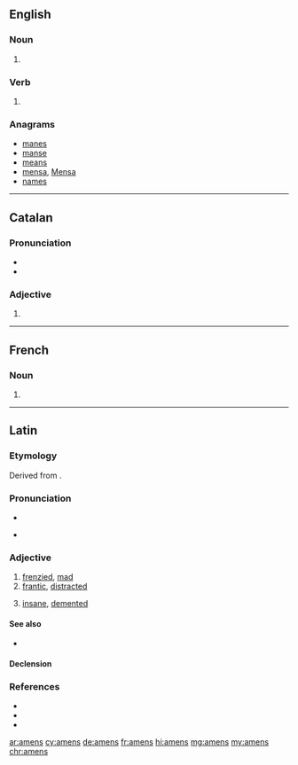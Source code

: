 {{also|åmens}}
==English==

===Noun===
{{head|en|noun plural form}}

# {{plural of|amen|lang=en}}

===Verb===
{{head|en|verb form}}

# {{en-third-person singular of|amen}}

===Anagrams===
* [[manes#English|manes]]
* [[manse#English|manse]]
* [[means#English|means]]
* [[mensa#English|mensa]], [[Mensa#English|Mensa]]
* [[names#English|names]]

----

==Catalan==

===Pronunciation===
* {{ca-IPA|è}}
* {{rhymes|ɛns|lang=ca}}

===Adjective===
{{head|ca|adjective form}}

# {{plural of|amè|lang=ca}}

----

==French==

===Noun===
{{head|fr|noun plural form|g=m}}

# {{plural of|amen|lang=fr}}

----

==Latin==

===Etymology===
Derived from {{prefix|ā|t1=out of, away|mēns|t2=mind|lang=la}}.

===Pronunciation===
* {{la-IPA|āmens}}
* {{a|Ecclesiastical}} {{IPA|/ˈa.mens/|[ˈaː.mens]|[ˈaː.mɛns]|lang=la}}

===Adjective===
{{la-adj-3rd-1E|āmens|āmentis}}

# [[frenzied]], [[mad]]
# [[frantic]], [[distracted]]
# {{lb|la|Medieval Latin}} [[insane]], [[demented]]

====See also====
* {{l|la|dēmēns}}

====Declension====
{{la-decl-3rd-1E|āmēns}}

===References===
* {{R:L&S}}
* {{R:Elementary Lewis}}
* {{R:Gaffiot}}

[[ar:amens]]
[[cy:amens]]
[[de:amens]]
[[fr:amens]]
[[hi:amens]]
[[mg:amens]]
[[my:amens]]
[[chr:amens]]